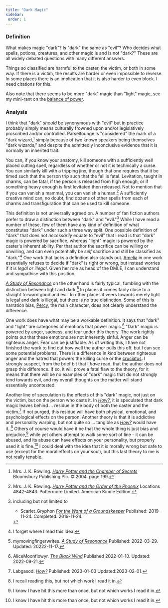 ```yaml
---
title: "Dark Magic"
sidebar:
 order: 1
---
```


### Definition

What makes magic "dark"?  Is "dark" the same as "evil"?  Who decides what
spells, potions, creatures, and other magic is and is not "dark?"  These are
all widely debated questions with many different answers. 

Things so classified are harmful to the caster, the victim, or both in some
way.  If there is a victim, the results are harder or even impossible to
reverse.  In some places there is an implication that it is also harder to even
block. I need citations for this.

Also note that there seems to be more "dark" magic than "light" magic, see my
mini-rant on the [balance of power][].

[balance of power]: <../../balance>

### Analysis

I think that "dark" *should* be synonymous with "evil" but in practice probably
simply means culturally frowned upon and/or legislatively proscribed and/or
controlled.  Parseltounge is "considered" the mark of a "dark
wizard,[^221019-1] simply because of two known speakers being themselves "dark
wizards," and despite the admittedly inconclusive evidence that it is normally
an inherited trait.

[^221019-1]: Mrs. J. K. Rowling.
    _[Harry Potter and the Chamber of Secrets](https://www.librarything.com/work/683408/book/225886342)_
    Bloomsbury Publishing Plc. © 2004.  page 199.

You can, if you know your anatomy, kill someone with a sufficiently well placed
cutting spell, regardless of whether or not it is technically a curse.  You can
similarly kill with a tripping jinx, though that one requires that it be timed
such that the person trip such that the fall is fatal.  Levitation, taught in
charms, can be fatal, if the person is released from high enough, or if
something heavy enough is first levitated then released.  Not to mention that
if you can vanish a mammal, you can vanish a human.[^210914-1]  A sufficiently
creative mind can, no doubt, find dozens of other spells from each of charms
and transfiguration that can be used to kill someone. 

[^210914-1]: Mrs. J. K. Rowling.
    _[Harry Potter and the Order of the
    Phoenix](https://www.goodreads.com/book/show/2.Harry_Potter_and_the_Order_of_the_Phoenix)_
    Locations 4842-4843. Pottermore Limited. American Kindle Edition.

This definition is not universally agreed on.  A number of fan fiction authors
prefer to draw a distinction between "dark" and "evil."[^221122-3]  While I
have read a number of these, few of them have any kind of definition of what
constitutes "dark" under such a three way split.  One possible definition of "dark" that does not *necessarily* equate to "evil" that I read is that "dark" magic is powered by sacrifice, whereas "light" magic is powered by the caster's inherent ability.  Per that author the sacrifice can be willing or unwilling, and can even potentially be *self* sacrifice and still be classified as "dark."[^240326-1]  One work that lacks a definition also stands out.  [Amelia] in one work essentially refuses to decide if "dark" is right or wrong, but instead worries if it is *legal or illegal*.  Given her role as head of the DMLE, I can understand and sympathise with this position.  

_[A Study of Resonance][]_ on the other hand is fairly typical, fumbling with
the distinction between light and dark.[^221122-6]  In places it comes fairly
close to a straight forward good and evil.  In other places it veers towards
merely light is legal and dark is illegal, but there is no true distinction.
Some of this is narration bias, [Percy][], the main character, does not clearly
understand the difference.

[Percy]: <../../people/weasley/percy_ignatius>

[A Study of Resonance]: <https://archiveofourown.org/works/38041177>

[^221122-6]: mymovingfingerwrites. _[A Study of Resonance][]_
    Published: 2022-03-29. Updated: 20222-11-17.

[Amelia]: <../../people/bones/amelia_susan>

[^221122-3]: including but not limited to
    * Scarlet_Gryphon
      _[For the Want of a Groundskeeper](https://archiveofourown.org/works/21541015)_
      Published: 2019-11-24. Completed: 2019-11-24.

One work does have what may be a workable definition.  It says that "dark" and
"light" are categories of emotions that power magic.[^230124-1]  "Dark" magic is
powered by anger, sadness, and fear under this theory.  The work rightly points
out that these emotions are not inherently sinful.  Anger can be righteous
anger.  Fear can be justifiable.  As of writing this, I have not finished the
work to find out how well the author pulls this off, but I can see some
potential problems.  There is a difference in *kind* between righteous anger and
the hatred that powers the killing curse or the [cruciatus][].  I strongly
suspect, from the brief bit that I *have* read, that the author does not grasp
this difference.  If so, it will prove a fatal flaw to the theory, for it means
that there will be no examples of "dark" magic that do not strongly tend towards
evil, and my overall thoughts on the matter will stand essentially uncontested. 

[^230124-1]: AliceMoonflowyr. _[The Black Wind][]_ Published 2022-01-10. Updated: 2022-09-21.

[The Black Wind]: <https://archiveofourown.org/works/36341272>

[cruciatus]: <../spells/cruciatus>

Another line of speculation is the effects of this "dark" magic, not just on
the victim, but on the person who casts it.  In _[How?][]_, it is speculated
that dark magic leaves behind … residue in the body of both the caster and the
victim.[^230201-1]  If not purged, this residue will have both physical,
emotional, and psychological effects on the person.  Another theory is that it
is addictive and personality warping, but not quite so … tangible as _[How?][]_
would have it..[^230201-2]  Others of course would have it be that the whole
thing is just bias and prejudice,[^230201-3] while yet others attempt to walk
some sort of line - it can be abused, and its abuse can have effects on your
personality, but properly used it is fine.[^230201-4]  I could deal with the
idea that it is morally wrong but safe to use (except for the moral effects on
your soul), but this last theory to me is not really tenable.

[^230201-1]: Labgasod. _[How?][]_ Published: 2023-01-03 Updated:2023-02-01. 

[^230201-2]: I recall reading this, but not which work I read it in. 

[^230201-3]: I know I have hit this more than once, but not which works I read it in. 

[^230201-4]: I know I have hit this more than once, but not which works I read it in. 

[How?]: <https://archiveofourown.org/works/44041816/>

[^240326-1]: I forget where I read this idea. 